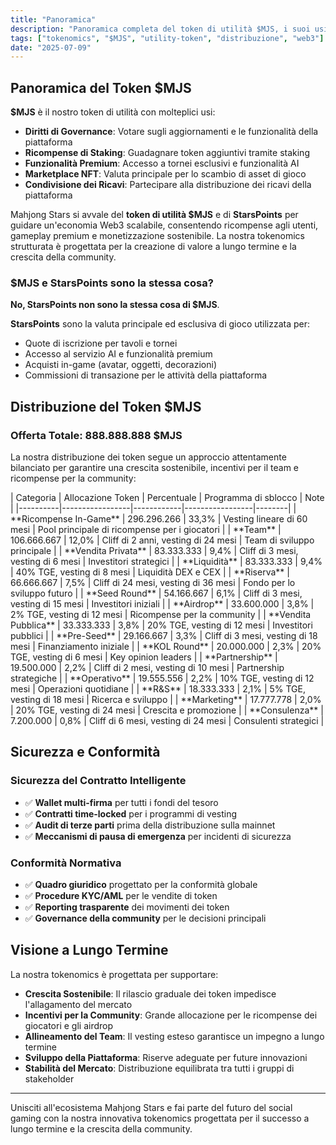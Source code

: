 ```yaml
---
title: "Panoramica"
description: "Panoramica completa del token di utilità $MJS, i suoi usi, la sua distribuzione e la visione a lungo termine per la piattaforma Mahjong Stars."
tags: ["tokenomics", "$MJS", "utility-token", "distribuzione", "web3"]
date: "2025-07-09"
---
```



## Panoramica del Token $MJS

**$MJS** è il nostro token di utilità con molteplici usi:
- **Diritti di Governance**: Votare sugli aggiornamenti e le funzionalità della piattaforma
- **Ricompense di Staking**: Guadagnare token aggiuntivi tramite staking
- **Funzionalità Premium**: Accesso a tornei esclusivi e funzionalità AI
- **Marketplace NFT**: Valuta principale per lo scambio di asset di gioco
- **Condivisione dei Ricavi**: Partecipare alla distribuzione dei ricavi della piattaforma

Mahjong Stars si avvale del **token di utilità $MJS** e di **StarsPoints** per guidare un'economia Web3 scalabile, consentendo ricompense agli utenti, gameplay premium e monetizzazione sostenibile. La nostra tokenomics strutturata è progettata per la creazione di valore a lungo termine e la crescita della community.

### $MJS e StarsPoints sono la stessa cosa?

**No, StarsPoints non sono la stessa cosa di $MJS**.

<Callout type="info">

**StarsPoints** sono la valuta principale ed esclusiva di gioco utilizzata per:
- Quote di iscrizione per tavoli e tornei
- Accesso al servizio AI e funzionalità premium
- Acquisti in-game (avatar, oggetti, decorazioni)
- Commissioni di transazione per le attività della piattaforma

</Callout>


## Distribuzione del Token $MJS

### Offerta Totale: 888.888.888 $MJS

La nostra distribuzione dei token segue un approccio attentamente bilanciato per garantire una crescita sostenibile, incentivi per il team e ricompense per la community:

<Card className='mt-4'>
| Categoria | Allocazione Token | Percentuale | Programma di sblocco | Note |
|----------|-----------------|------------|-----------------|--------|
| **Ricompense In-Game** | 296.296.266 | 33,3% | Vesting lineare di 60 mesi | Pool principale di ricompense per i giocatori |
| **Team** | 106.666.667 | 12,0% | Cliff di 2 anni, vesting di 24 mesi | Team di sviluppo principale |
| **Vendita Privata** | 83.333.333 | 9,4% | Cliff di 3 mesi, vesting di 6 mesi | Investitori strategici |
| **Liquidità** | 83.333.333 | 9,4% | 40% TGE, vesting di 8 mesi | Liquidità DEX e CEX |
| **Riserva** | 66.666.667 | 7,5% | Cliff di 24 mesi, vesting di 36 mesi | Fondo per lo sviluppo futuro |
| **Seed Round** | 54.166.667 | 6,1% | Cliff di 3 mesi, vesting di 15 mesi | Investitori iniziali |
| **Airdrop** | 33.600.000 | 3,8% | 2% TGE, vesting di 12 mesi | Ricompense per la community |
| **Vendita Pubblica** | 33.333.333 | 3,8% | 20% TGE, vesting di 12 mesi | Investitori pubblici |
| **Pre-Seed** | 29.166.667 | 3,3% | Cliff di 3 mesi, vesting di 18 mesi | Finanziamento iniziale |
| **KOL Round** | 20.000.000 | 2,3% | 20% TGE, vesting di 6 mesi | Key opinion leaders |
| **Partnership** | 19.500.000 | 2,2% | Cliff di 2 mesi, vesting di 10 mesi | Partnership strategiche |
| **Operativo** | 19.555.556 | 2,2% | 10% TGE, vesting di 12 mesi | Operazioni quotidiane |
| **R&S** | 18.333.333 | 2,1% | 5% TGE, vesting di 18 mesi | Ricerca e sviluppo |
| **Marketing** | 17.777.778 | 2,0% | 20% TGE, vesting di 24 mesi | Crescita e promozione |
| **Consulenza** | 7.200.000 | 0,8% | Cliff di 6 mesi, vesting di 24 mesi | Consulenti strategici |
</Card>

## Sicurezza e Conformità

### Sicurezza del Contratto Intelligente
- ✅ **Wallet multi-firma** per tutti i fondi del tesoro
- ✅ **Contratti time-locked** per i programmi di vesting
- ✅ **Audit di terze parti** prima della distribuzione sulla mainnet
- ✅ **Meccanismi di pausa di emergenza** per incidenti di sicurezza

### Conformità Normativa
- ✅ **Quadro giuridico** progettato per la conformità globale
- ✅ **Procedure KYC/AML** per le vendite di token
- ✅ **Reporting trasparente** dei movimenti dei token
- ✅ **Governance della community** per le decisioni principali

## Visione a Lungo Termine

La nostra tokenomics è progettata per supportare:
- **Crescita Sostenibile**: Il rilascio graduale dei token impedisce l'allagamento del mercato
- **Incentivi per la Community**: Grande allocazione per le ricompense dei giocatori e gli airdrop
- **Allineamento del Team**: Il vesting esteso garantisce un impegno a lungo termine
- **Sviluppo della Piattaforma**: Riserve adeguate per future innovazioni
- **Stabilità del Mercato**: Distribuzione equilibrata tra tutti i gruppi di stakeholder

---

Unisciti all'ecosistema Mahjong Stars e fai parte del futuro del social gaming con la nostra innovativa tokenomics progettata per il successo a lungo termine e la crescita della community.